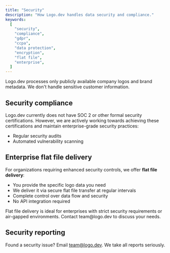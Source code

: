 ```yaml
---
title: "Security"
description: "How Logo.dev handles data security and compliance."
keywords:
  [
    "security",
    "compliance",
    "gdpr",
    "ccpa",
    "data protection",
    "encryption",
    "flat file",
    "enterprise",
  ]
---
```


<Note>
  Logo.dev processes only publicly available company logos and brand metadata.
  We don't handle sensitive customer information.
</Note>

## Security compliance

Logo.dev currently does not have SOC 2 or other formal security certifications. However, we are actively working towards achieving these certifications and maintain enterprise-grade security practices:

- Regular security audits
- Automated vulnerability scanning

## Enterprise flat file delivery

For organizations requiring enhanced security controls, we offer **flat file delivery**:

- You provide the specific logo data you need
- We deliver it via secure flat file transfer at regular intervals
- Complete control over data flow and security
- No API integration required

<Tip>
  Flat file delivery is ideal for enterprises with strict security requirements
  or air-gapped environments. Contact team@logo.dev to discuss your needs.
</Tip>

## Security reporting

Found a security issue? Email team@logo.dev. We take all reports seriously.

